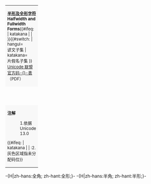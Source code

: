 {| border="1" cellspacing="0" cellpadding="5" class="wikitable nounderlines" style="border-collapse:collapse;background:#FFFFFF;font-size:large;text-align:center"
| colspan="17" style="background:#F8F8F8;font-size:small" | '''[[半形及全形字符 (Unicode区段)|半形及全形字符]]<br />Halfwidth and Fullwidth Forms'''{{ref label|UFF00_as_of_Unicode_version|1}}{{#ifeq: {{{subset}}} | katakana | | {{ref label|UFF00_grey|2}}}}{{#switch:{{{subset}}} | hangul=<br />谚文子集 | katakana=<br />片假名子集 }}<br />[http://www.unicode.org/charts/PDF/UFF00.pdf Unicode 联盟官方码-{}-表]（PDF）
|- style="background:#F8F8F8;font-size:small"
| style="width:45pt" | &nbsp; || style="width:20pt"  | 0 || style="width:20pt"  | 1 || style="width:20pt"  | 2 || style="width:20pt"  | 3 || style="width:20pt"  | 4 || style="width:20pt"  | 5 || style="width:20pt"  | 6 || style="width:20pt"  | 7 || style="width:20pt"  | 8 || style="width:20pt"  | 9 || style="width:20pt"  | A || style="width:20pt"  | B || style="width:20pt"  | C || style="width:20pt"  | D || style="width:20pt"  | E || style="width:20pt"  | F
<noinclude>
<!-- Hangul subset is U+FFA0-U+FFDF, Katakana subset is U+FF65-U+FF9F, entire Halfwidth and Fullwidth Forms block is U+FF00-U+FFEF -->
<!-- Tables must use {{!}} instead of '|' within parser functions like #if, #ifeq, and #switch.  
     See "Wikipedia:Conditional tables" for details  -->
</noinclude>{{#switch:{{{subset}}} | hangul=
{{!}}-
{{!}}  {{!}} ... {{!}}{{!}} colspan=16 style="font-size:small" {{!}} （U+FF00&mdash;U+FF9F略）
| katakana=
{{!}}-
{{!}}  {{!}} ... {{!}}{{!}} colspan=16 style="font-size:small" {{!}} (U+FF00&mdash;U+FF64略）
| #default=
{{!}}-
{{!}} style="background:#F8F8F8;font-size:small" {{!}} U+FF0x
{{!}} title="reserved" style="background-color:#CCCCCC;" {{!}} 
{{!}} title="U+FF01: FULLWIDTH EXCLAMATION MARK" {{!}} &#xFF01;
{{!}} title="U+FF02: FULLWIDTH QUOTATION MARK" {{!}} &#xFF02;
{{!}} title="U+FF03: FULLWIDTH NUMBER SIGN" {{!}} &#xFF03;
{{!}} title="U+FF04: FULLWIDTH DOLLAR SIGN" {{!}} &#xFF04;
{{!}} title="U+FF05: FULLWIDTH PERCENT SIGN" {{!}} &#xFF05;
{{!}} title="U+FF06: FULLWIDTH AMPERSAND" {{!}} &#xFF06;
{{!}} title="U+FF07: FULLWIDTH APOSTROPHE" {{!}} &#xFF07;
{{!}} title="U+FF08: FULLWIDTH LEFT PARENTHESIS" {{!}} &#xFF08;
{{!}} title="U+FF09: FULLWIDTH RIGHT PARENTHESIS" {{!}} &#xFF09;
{{!}} title="U+FF0A: FULLWIDTH ASTERISK" {{!}} &#xFF0A;
{{!}} title="U+FF0B: FULLWIDTH PLUS SIGN" {{!}} &#xFF0B;
{{!}} title="U+FF0C: FULLWIDTH COMMA" {{!}} &#xFF0C;
{{!}} title="U+FF0D: FULLWIDTH HYPHEN-MINUS" {{!}} &#xFF0D;
{{!}} title="U+FF0E: FULLWIDTH FULL STOP" {{!}} &#xFF0E;
{{!}} title="U+FF0F: FULLWIDTH SOLIDUS" {{!}} &#xFF0F;
{{!}}-
{{!}} style="background:#F8F8F8;font-size:small" {{!}} U+FF1x
{{!}} title="U+FF10: FULLWIDTH DIGIT ZERO" {{!}} &#xFF10;
{{!}} title="U+FF11: FULLWIDTH DIGIT ONE" {{!}} &#xFF11;
{{!}} title="U+FF12: FULLWIDTH DIGIT TWO" {{!}} &#xFF12;
{{!}} title="U+FF13: FULLWIDTH DIGIT THREE" {{!}} &#xFF13;
{{!}} title="U+FF14: FULLWIDTH DIGIT FOUR" {{!}} &#xFF14;
{{!}} title="U+FF15: FULLWIDTH DIGIT FIVE" {{!}} &#xFF15;
{{!}} title="U+FF16: FULLWIDTH DIGIT SIX" {{!}} &#xFF16;
{{!}} title="U+FF17: FULLWIDTH DIGIT SEVEN" {{!}} &#xFF17;
{{!}} title="U+FF18: FULLWIDTH DIGIT EIGHT" {{!}} &#xFF18;
{{!}} title="U+FF19: FULLWIDTH DIGIT NINE" {{!}} &#xFF19;
{{!}} title="U+FF1A: FULLWIDTH COLON" {{!}} &#xFF1A;
{{!}} title="U+FF1B: FULLWIDTH SEMICOLON" {{!}} &#xFF1B;
{{!}} title="U+FF1C: FULLWIDTH LESS-THAN SIGN" {{!}} &#xFF1C;
{{!}} title="U+FF1D: FULLWIDTH EQUALS SIGN" {{!}} &#xFF1D;
{{!}} title="U+FF1E: FULLWIDTH GREATER-THAN SIGN" {{!}} &#xFF1E;
{{!}} title="U+FF1F: FULLWIDTH QUESTION MARK" {{!}} &#xFF1F;
{{!}}-
{{!}} style="background:#F8F8F8;font-size:small" {{!}} U+FF2x
{{!}} title="U+FF20: FULLWIDTH COMMERCIAL AT" {{!}} &#xFF20;
{{!}} title="U+FF21: FULLWIDTH LATIN CAPITAL LETTER A" {{!}} &#xFF21;
{{!}} title="U+FF22: FULLWIDTH LATIN CAPITAL LETTER B" {{!}} &#xFF22;
{{!}} title="U+FF23: FULLWIDTH LATIN CAPITAL LETTER C" {{!}} &#xFF23;
{{!}} title="U+FF24: FULLWIDTH LATIN CAPITAL LETTER D" {{!}} &#xFF24;
{{!}} title="U+FF25: FULLWIDTH LATIN CAPITAL LETTER E" {{!}} &#xFF25;
{{!}} title="U+FF26: FULLWIDTH LATIN CAPITAL LETTER F" {{!}} &#xFF26;
{{!}} title="U+FF27: FULLWIDTH LATIN CAPITAL LETTER G" {{!}} &#xFF27;
{{!}} title="U+FF28: FULLWIDTH LATIN CAPITAL LETTER H" {{!}} &#xFF28;
{{!}} title="U+FF29: FULLWIDTH LATIN CAPITAL LETTER I" {{!}} &#xFF29;
{{!}} title="U+FF2A: FULLWIDTH LATIN CAPITAL LETTER J" {{!}} &#xFF2A;
{{!}} title="U+FF2B: FULLWIDTH LATIN CAPITAL LETTER K" {{!}} &#xFF2B;
{{!}} title="U+FF2C: FULLWIDTH LATIN CAPITAL LETTER L" {{!}} &#xFF2C;
{{!}} title="U+FF2D: FULLWIDTH LATIN CAPITAL LETTER M" {{!}} &#xFF2D;
{{!}} title="U+FF2E: FULLWIDTH LATIN CAPITAL LETTER N" {{!}} &#xFF2E;
{{!}} title="U+FF2F: FULLWIDTH LATIN CAPITAL LETTER O" {{!}} &#xFF2F;
{{!}}-
{{!}} style="background:#F8F8F8;font-size:small" {{!}} U+FF3x
{{!}} title="U+FF30: FULLWIDTH LATIN CAPITAL LETTER P" {{!}} &#xFF30;
{{!}} title="U+FF31: FULLWIDTH LATIN CAPITAL LETTER Q" {{!}} &#xFF31;
{{!}} title="U+FF32: FULLWIDTH LATIN CAPITAL LETTER R" {{!}} &#xFF32;
{{!}} title="U+FF33: FULLWIDTH LATIN CAPITAL LETTER S" {{!}} &#xFF33;
{{!}} title="U+FF34: FULLWIDTH LATIN CAPITAL LETTER T" {{!}} &#xFF34;
{{!}} title="U+FF35: FULLWIDTH LATIN CAPITAL LETTER U" {{!}} &#xFF35;
{{!}} title="U+FF36: FULLWIDTH LATIN CAPITAL LETTER V" {{!}} &#xFF36;
{{!}} title="U+FF37: FULLWIDTH LATIN CAPITAL LETTER W" {{!}} &#xFF37;
{{!}} title="U+FF38: FULLWIDTH LATIN CAPITAL LETTER X" {{!}} &#xFF38;
{{!}} title="U+FF39: FULLWIDTH LATIN CAPITAL LETTER Y" {{!}} &#xFF39;
{{!}} title="U+FF3A: FULLWIDTH LATIN CAPITAL LETTER Z" {{!}} &#xFF3A;
{{!}} title="U+FF3B: FULLWIDTH LEFT SQUARE BRACKET" {{!}} &#xFF3B;
{{!}} title="U+FF3C: FULLWIDTH REVERSE SOLIDUS" {{!}} &#xFF3C;
{{!}} title="U+FF3D: FULLWIDTH RIGHT SQUARE BRACKET" {{!}} &#xFF3D;
{{!}} title="U+FF3E: FULLWIDTH CIRCUMFLEX ACCENT" {{!}} &#xFF3E;
{{!}} title="U+FF3F: FULLWIDTH LOW LINE" {{!}} &#xFF3F;
{{!}}-
{{!}} style="background:#F8F8F8;font-size:small" {{!}} U+FF4x
{{!}} title="U+FF40: FULLWIDTH GRAVE ACCENT" {{!}} &#xFF40;
{{!}} title="U+FF41: FULLWIDTH LATIN SMALL LETTER A" {{!}} &#xFF41;
{{!}} title="U+FF42: FULLWIDTH LATIN SMALL LETTER B" {{!}} &#xFF42;
{{!}} title="U+FF43: FULLWIDTH LATIN SMALL LETTER C" {{!}} &#xFF43;
{{!}} title="U+FF44: FULLWIDTH LATIN SMALL LETTER D" {{!}} &#xFF44;
{{!}} title="U+FF45: FULLWIDTH LATIN SMALL LETTER E" {{!}} &#xFF45;
{{!}} title="U+FF46: FULLWIDTH LATIN SMALL LETTER F" {{!}} &#xFF46;
{{!}} title="U+FF47: FULLWIDTH LATIN SMALL LETTER G" {{!}} &#xFF47;
{{!}} title="U+FF48: FULLWIDTH LATIN SMALL LETTER H" {{!}} &#xFF48;
{{!}} title="U+FF49: FULLWIDTH LATIN SMALL LETTER I" {{!}} &#xFF49;
{{!}} title="U+FF4A: FULLWIDTH LATIN SMALL LETTER J" {{!}} &#xFF4A;
{{!}} title="U+FF4B: FULLWIDTH LATIN SMALL LETTER K" {{!}} &#xFF4B;
{{!}} title="U+FF4C: FULLWIDTH LATIN SMALL LETTER L" {{!}} &#xFF4C;
{{!}} title="U+FF4D: FULLWIDTH LATIN SMALL LETTER M" {{!}} &#xFF4D;
{{!}} title="U+FF4E: FULLWIDTH LATIN SMALL LETTER N" {{!}} &#xFF4E;
{{!}} title="U+FF4F: FULLWIDTH LATIN SMALL LETTER O" {{!}} &#xFF4F;
{{!}}-
{{!}} style="background:#F8F8F8;font-size:small" {{!}} U+FF5x
{{!}} title="U+FF50: FULLWIDTH LATIN SMALL LETTER P" {{!}} &#xFF50;
{{!}} title="U+FF51: FULLWIDTH LATIN SMALL LETTER Q" {{!}} &#xFF51;
{{!}} title="U+FF52: FULLWIDTH LATIN SMALL LETTER R" {{!}} &#xFF52;
{{!}} title="U+FF53: FULLWIDTH LATIN SMALL LETTER S" {{!}} &#xFF53;
{{!}} title="U+FF54: FULLWIDTH LATIN SMALL LETTER T" {{!}} &#xFF54;
{{!}} title="U+FF55: FULLWIDTH LATIN SMALL LETTER U" {{!}} &#xFF55;
{{!}} title="U+FF56: FULLWIDTH LATIN SMALL LETTER V" {{!}} &#xFF56;
{{!}} title="U+FF57: FULLWIDTH LATIN SMALL LETTER W" {{!}} &#xFF57;
{{!}} title="U+FF58: FULLWIDTH LATIN SMALL LETTER X" {{!}} &#xFF58;
{{!}} title="U+FF59: FULLWIDTH LATIN SMALL LETTER Y" {{!}} &#xFF59;
{{!}} title="U+FF5A: FULLWIDTH LATIN SMALL LETTER Z" {{!}} &#xFF5A;
{{!}} title="U+FF5B: FULLWIDTH LEFT CURLY BRACKET" {{!}} &#xFF5B;
{{!}} title="U+FF5C: FULLWIDTH VERTICAL LINE" {{!}} &#xFF5C;
{{!}} title="U+FF5D: FULLWIDTH RIGHT CURLY BRACKET" {{!}} &#xFF5D;
{{!}} title="U+FF5E: FULLWIDTH TILDE" {{!}} &#xFF5E;
{{!}} title="U+FF5F: FULLWIDTH LEFT WHITE PARENTHESIS" {{!}} &#xFF5F;
}}
{{#switch:{{{subset}}} | hangul= | #default=
{{!}}-
{{!}} style="background:#F8F8F8;font-size:small" {{!}} U+FF6x
{{#ifeq: {{{subset}}} | katakana |
{{!}} colspan="5" style="border-top: hidden" {{!}} 
|
{{!}} title="U+FF60: FULLWIDTH RIGHT WHITE PARENTHESIS" {{!}} &#xFF60;
{{!}} title="U+FF61: HALFWIDTH IDEOGRAPHIC FULL STOP" {{!}} &#xFF61;
{{!}} title="U+FF62: HALFWIDTH LEFT CORNER BRACKET" {{!}} &#xFF62;
{{!}} title="U+FF63: HALFWIDTH RIGHT CORNER BRACKET" {{!}} &#xFF63;
{{!}} title="U+FF64: HALFWIDTH IDEOGRAPHIC COMMA" {{!}} &#xFF64;
}}
{{!}} title="U+FF65: HALFWIDTH KATAKANA MIDDLE DOT" {{!}} &#xFF65;
{{!}} title="U+FF66: HALFWIDTH KATAKANA LETTER WO" {{!}} &#xFF66;
{{!}} title="U+FF67: HALFWIDTH KATAKANA LETTER SMALL A" {{!}} &#xFF67;
{{!}} title="U+FF68: HALFWIDTH KATAKANA LETTER SMALL I" {{!}} &#xFF68;
{{!}} title="U+FF69: HALFWIDTH KATAKANA LETTER SMALL U" {{!}} &#xFF69;
{{!}} title="U+FF6A: HALFWIDTH KATAKANA LETTER SMALL E" {{!}} &#xFF6A;
{{!}} title="U+FF6B: HALFWIDTH KATAKANA LETTER SMALL O" {{!}} &#xFF6B;
{{!}} title="U+FF6C: HALFWIDTH KATAKANA LETTER SMALL YA" {{!}} &#xFF6C;
{{!}} title="U+FF6D: HALFWIDTH KATAKANA LETTER SMALL YU" {{!}} &#xFF6D;
{{!}} title="U+FF6E: HALFWIDTH KATAKANA LETTER SMALL YO" {{!}} &#xFF6E;
{{!}} title="U+FF6F: HALFWIDTH KATAKANA LETTER SMALL TU" {{!}} &#xFF6F;
{{!}}-
{{!}} style="background:#F8F8F8;font-size:small" {{!}} U+FF7x
{{!}} title="U+FF70: HALFWIDTH KATAKANA-HIRAGANA PROLONGED SOUND MARK" {{!}} &#xFF70;
{{!}} title="U+FF71: HALFWIDTH KATAKANA LETTER A" {{!}} &#xFF71;
{{!}} title="U+FF72: HALFWIDTH KATAKANA LETTER I" {{!}} &#xFF72;
{{!}} title="U+FF73: HALFWIDTH KATAKANA LETTER U" {{!}} &#xFF73;
{{!}} title="U+FF74: HALFWIDTH KATAKANA LETTER E" {{!}} &#xFF74;
{{!}} title="U+FF75: HALFWIDTH KATAKANA LETTER O" {{!}} &#xFF75;
{{!}} title="U+FF76: HALFWIDTH KATAKANA LETTER KA" {{!}} &#xFF76;
{{!}} title="U+FF77: HALFWIDTH KATAKANA LETTER KI" {{!}} &#xFF77;
{{!}} title="U+FF78: HALFWIDTH KATAKANA LETTER KU" {{!}} &#xFF78;
{{!}} title="U+FF79: HALFWIDTH KATAKANA LETTER KE" {{!}} &#xFF79;
{{!}} title="U+FF7A: HALFWIDTH KATAKANA LETTER KO" {{!}} &#xFF7A;
{{!}} title="U+FF7B: HALFWIDTH KATAKANA LETTER SA" {{!}} &#xFF7B;
{{!}} title="U+FF7C: HALFWIDTH KATAKANA LETTER SI" {{!}} &#xFF7C;
{{!}} title="U+FF7D: HALFWIDTH KATAKANA LETTER SU" {{!}} &#xFF7D;
{{!}} title="U+FF7E: HALFWIDTH KATAKANA LETTER SE" {{!}} &#xFF7E;
{{!}} title="U+FF7F: HALFWIDTH KATAKANA LETTER SO" {{!}} &#xFF7F;
{{!}}-
{{!}} style="background:#F8F8F8;font-size:small" {{!}} U+FF8x
{{!}} title="U+FF80: HALFWIDTH KATAKANA LETTER TA" {{!}} &#xFF80;
{{!}} title="U+FF81: HALFWIDTH KATAKANA LETTER TI" {{!}} &#xFF81;
{{!}} title="U+FF82: HALFWIDTH KATAKANA LETTER TU" {{!}} &#xFF82;
{{!}} title="U+FF83: HALFWIDTH KATAKANA LETTER TE" {{!}} &#xFF83;
{{!}} title="U+FF84: HALFWIDTH KATAKANA LETTER TO" {{!}} &#xFF84;
{{!}} title="U+FF85: HALFWIDTH KATAKANA LETTER NA" {{!}} &#xFF85;
{{!}} title="U+FF86: HALFWIDTH KATAKANA LETTER NI" {{!}} &#xFF86;
{{!}} title="U+FF87: HALFWIDTH KATAKANA LETTER NU" {{!}} &#xFF87;
{{!}} title="U+FF88: HALFWIDTH KATAKANA LETTER NE" {{!}} &#xFF88;
{{!}} title="U+FF89: HALFWIDTH KATAKANA LETTER NO" {{!}} &#xFF89;
{{!}} title="U+FF8A: HALFWIDTH KATAKANA LETTER HA" {{!}} &#xFF8A;
{{!}} title="U+FF8B: HALFWIDTH KATAKANA LETTER HI" {{!}} &#xFF8B;
{{!}} title="U+FF8C: HALFWIDTH KATAKANA LETTER HU" {{!}} &#xFF8C;
{{!}} title="U+FF8D: HALFWIDTH KATAKANA LETTER HE" {{!}} &#xFF8D;
{{!}} title="U+FF8E: HALFWIDTH KATAKANA LETTER HO" {{!}} &#xFF8E;
{{!}} title="U+FF8F: HALFWIDTH KATAKANA LETTER MA" {{!}} &#xFF8F;
{{!}}-
{{!}} style="background:#F8F8F8;font-size:small" {{!}} U+FF9x
{{!}} title="U+FF90: HALFWIDTH KATAKANA LETTER MI" {{!}} &#xFF90;
{{!}} title="U+FF91: HALFWIDTH KATAKANA LETTER MU" {{!}} &#xFF91;
{{!}} title="U+FF92: HALFWIDTH KATAKANA LETTER ME" {{!}} &#xFF92;
{{!}} title="U+FF93: HALFWIDTH KATAKANA LETTER MO" {{!}} &#xFF93;
{{!}} title="U+FF94: HALFWIDTH KATAKANA LETTER YA" {{!}} &#xFF94;
{{!}} title="U+FF95: HALFWIDTH KATAKANA LETTER YU" {{!}} &#xFF95;
{{!}} title="U+FF96: HALFWIDTH KATAKANA LETTER YO" {{!}} &#xFF96;
{{!}} title="U+FF97: HALFWIDTH KATAKANA LETTER RA" {{!}} &#xFF97;
{{!}} title="U+FF98: HALFWIDTH KATAKANA LETTER RI" {{!}} &#xFF98;
{{!}} title="U+FF99: HALFWIDTH KATAKANA LETTER RU" {{!}} &#xFF99;
{{!}} title="U+FF9A: HALFWIDTH KATAKANA LETTER RE" {{!}} &#xFF9A;
{{!}} title="U+FF9B: HALFWIDTH KATAKANA LETTER RO" {{!}} &#xFF9B;
{{!}} title="U+FF9C: HALFWIDTH KATAKANA LETTER WA" {{!}} &#xFF9C;
{{!}} title="U+FF9D: HALFWIDTH KATAKANA LETTER N" {{!}} &#xFF9D;
{{!}} title="U+FF9E: HALFWIDTH KATAKANA VOICED SOUND MARK" {{!}} &#xFF9E;
{{!}} title="U+FF9F: HALFWIDTH KATAKANA SEMI-VOICED SOUND MARK" {{!}} &#xFF9F;
}}
{{#ifeq: {{{subset}}} | katakana | 
{{!}}-
{{!}}  {{!}} ... {{!}}{{!}} colspan=16 style="font-size:small" {{!}} （U+FFA0&mdash;U+FFEF略）
|
{{!}}-
{{!}} style="background:#F8F8F8;font-size:small" {{!}} U+FFAx
{{!}} title="U+FFA0: HALFWIDTH HANGUL FILLER" {{!}} {{border|{{resize|75%|{{spaces|1}}HW{{spaces|1}}{{Break}}HF}}|style=dashed|color=black|lh=1em}}
{{!}} title="U+FFA1: HALFWIDTH HANGUL LETTER KIYEOK" {{!}} &#xFFA1;
{{!}} title="U+FFA2: HALFWIDTH HANGUL LETTER SSANGKIYEOK" {{!}} &#xFFA2;
{{!}} title="U+FFA3: HALFWIDTH HANGUL LETTER KIYEOK-SIOS" {{!}} &#xFFA3;
{{!}} title="U+FFA4: HALFWIDTH HANGUL LETTER NIEUN" {{!}} &#xFFA4;
{{!}} title="U+FFA5: HALFWIDTH HANGUL LETTER NIEUN-CIEUC" {{!}} &#xFFA5;
{{!}} title="U+FFA6: HALFWIDTH HANGUL LETTER NIEUN-HIEUH" {{!}} &#xFFA6;
{{!}} title="U+FFA7: HALFWIDTH HANGUL LETTER TIKEUT" {{!}} &#xFFA7;
{{!}} title="U+FFA8: HALFWIDTH HANGUL LETTER SSANGTIKEUT" {{!}} &#xFFA8;
{{!}} title="U+FFA9: HALFWIDTH HANGUL LETTER RIEUL" {{!}} &#xFFA9;
{{!}} title="U+FFAA: HALFWIDTH HANGUL LETTER RIEUL-KIYEOK" {{!}} &#xFFAA;
{{!}} title="U+FFAB: HALFWIDTH HANGUL LETTER RIEUL-MIEUM" {{!}} &#xFFAB;
{{!}} title="U+FFAC: HALFWIDTH HANGUL LETTER RIEUL-PIEUP" {{!}} &#xFFAC;
{{!}} title="U+FFAD: HALFWIDTH HANGUL LETTER RIEUL-SIOS" {{!}} &#xFFAD;
{{!}} title="U+FFAE: HALFWIDTH HANGUL LETTER RIEUL-THIEUTH" {{!}} &#xFFAE;
{{!}} title="U+FFAF: HALFWIDTH HANGUL LETTER RIEUL-PHIEUPH" {{!}} &#xFFAF;
{{!}}-
{{!}} style="background:#F8F8F8;font-size:small" {{!}} U+FFBx
{{!}} title="U+FFB0: HALFWIDTH HANGUL LETTER RIEUL-HIEUH" {{!}} &#xFFB0;
{{!}} title="U+FFB1: HALFWIDTH HANGUL LETTER MIEUM" {{!}} &#xFFB1;
{{!}} title="U+FFB2: HALFWIDTH HANGUL LETTER PIEUP" {{!}} &#xFFB2;
{{!}} title="U+FFB3: HALFWIDTH HANGUL LETTER SSANGPIEUP" {{!}} &#xFFB3;
{{!}} title="U+FFB4: HALFWIDTH HANGUL LETTER PIEUP-SIOS" {{!}} &#xFFB4;
{{!}} title="U+FFB5: HALFWIDTH HANGUL LETTER SIOS" {{!}} &#xFFB5;
{{!}} title="U+FFB6: HALFWIDTH HANGUL LETTER SSANGSIOS" {{!}} &#xFFB6;
{{!}} title="U+FFB7: HALFWIDTH HANGUL LETTER IEUNG" {{!}} &#xFFB7;
{{!}} title="U+FFB8: HALFWIDTH HANGUL LETTER CIEUC" {{!}} &#xFFB8;
{{!}} title="U+FFB9: HALFWIDTH HANGUL LETTER SSANGCIEUC" {{!}} &#xFFB9;
{{!}} title="U+FFBA: HALFWIDTH HANGUL LETTER CHIEUCH" {{!}} &#xFFBA;
{{!}} title="U+FFBB: HALFWIDTH HANGUL LETTER KHIEUKH" {{!}} &#xFFBB;
{{!}} title="U+FFBC: HALFWIDTH HANGUL LETTER THIEUTH" {{!}} &#xFFBC;
{{!}} title="U+FFBD: HALFWIDTH HANGUL LETTER PHIEUPH" {{!}} &#xFFBD;
{{!}} title="U+FFBE: HALFWIDTH HANGUL LETTER HIEUH" {{!}} &#xFFBE;
{{!}} title="reserved" style="background-color:#CCCCCC;" {{!}} 
{{!}}-
{{!}} style="background:#F8F8F8;font-size:small" {{!}} U+FFCx
{{!}} title="reserved" style="background-color:#CCCCCC;" {{!}} 
{{!}} title="reserved" style="background-color:#CCCCCC;" {{!}} 
{{!}} title="U+FFC2: HALFWIDTH HANGUL LETTER A" {{!}} &#xFFC2;
{{!}} title="U+FFC3: HALFWIDTH HANGUL LETTER AE" {{!}} &#xFFC3;
{{!}} title="U+FFC4: HALFWIDTH HANGUL LETTER YA" {{!}} &#xFFC4;
{{!}} title="U+FFC5: HALFWIDTH HANGUL LETTER YAE" {{!}} &#xFFC5;
{{!}} title="U+FFC6: HALFWIDTH HANGUL LETTER EO" {{!}} &#xFFC6;
{{!}} title="U+FFC7: HALFWIDTH HANGUL LETTER E" {{!}} &#xFFC7;
{{!}} title="reserved" style="background-color:#CCCCCC;" {{!}} 
{{!}} title="reserved" style="background-color:#CCCCCC;" {{!}} 
{{!}} title="U+FFCA: HALFWIDTH HANGUL LETTER YEO" {{!}} &#xFFCA;
{{!}} title="U+FFCB: HALFWIDTH HANGUL LETTER YE" {{!}} &#xFFCB;
{{!}} title="U+FFCC: HALFWIDTH HANGUL LETTER O" {{!}} &#xFFCC;
{{!}} title="U+FFCD: HALFWIDTH HANGUL LETTER WA" {{!}} &#xFFCD;
{{!}} title="U+FFCE: HALFWIDTH HANGUL LETTER WAE" {{!}} &#xFFCE;
{{!}} title="U+FFCF: HALFWIDTH HANGUL LETTER OE" {{!}} &#xFFCF;
{{!}}-
{{!}} style="background:#F8F8F8;font-size:small" {{!}} U+FFDx
{{!}} title="reserved" style="background-color:#CCCCCC;" {{!}} 
{{!}} title="reserved" style="background-color:#CCCCCC;" {{!}} 
{{!}} title="U+FFD2: HALFWIDTH HANGUL LETTER YO" {{!}} &#xFFD2;
{{!}} title="U+FFD3: HALFWIDTH HANGUL LETTER U" {{!}} &#xFFD3;
{{!}} title="U+FFD4: HALFWIDTH HANGUL LETTER WEO" {{!}} &#xFFD4;
{{!}} title="U+FFD5: HALFWIDTH HANGUL LETTER WE" {{!}} &#xFFD5;
{{!}} title="U+FFD6: HALFWIDTH HANGUL LETTER WI" {{!}} &#xFFD6;
{{!}} title="U+FFD7: HALFWIDTH HANGUL LETTER YU" {{!}} &#xFFD7;
{{!}} title="reserved" style="background-color:#CCCCCC;" {{!}} 
{{!}} title="reserved" style="background-color:#CCCCCC;" {{!}} 
{{!}} title="U+FFDA: HALFWIDTH HANGUL LETTER EU" {{!}} &#xFFDA;
{{!}} title="U+FFDB: HALFWIDTH HANGUL LETTER YI" {{!}} &#xFFDB;
{{!}} title="U+FFDC: HALFWIDTH HANGUL LETTER I" {{!}} &#xFFDC;
{{!}} title="reserved" style="background-color:#CCCCCC;" {{!}} 
{{!}} title="reserved" style="background-color:#CCCCCC;" {{!}} 
{{!}} title="reserved" style="background-color:#CCCCCC;" {{!}} 
{{#ifeq: {{{subset}}} | hangul | 
{{!}}-
{{!}}  {{!}} ... {{!}}{{!}} colspan=16 style="font-size:small" {{!}} （U+FFE0&mdash;U+FFEF略）
|
{{!}}-
{{!}} style="background:#F8F8F8;font-size:small" {{!}} U+FFEx
{{!}} title="U+FFE0: FULLWIDTH CENT SIGN" {{!}} &#xFFE0;
{{!}} title="U+FFE1: FULLWIDTH POUND SIGN" {{!}} &#xFFE1;
{{!}} title="U+FFE2: FULLWIDTH NOT SIGN" {{!}} &#xFFE2;
{{!}} title="U+FFE3: FULLWIDTH MACRON" {{!}} &#xFFE3;
{{!}} title="U+FFE4: FULLWIDTH BROKEN BAR" {{!}} &#xFFE4;
{{!}} title="U+FFE5: FULLWIDTH YEN SIGN" {{!}} &#xFFE5;
{{!}} title="U+FFE6: FULLWIDTH WON SIGN" {{!}} &#xFFE6;
{{!}} title="reserved" style="background-color:#CCCCCC;" {{!}} 
{{!}} title="U+FFE8: HALFWIDTH FORMS LIGHT VERTICAL" {{!}} &#xFFE8;
{{!}} title="U+FFE9: HALFWIDTH LEFTWARDS ARROW" {{!}} &#xFFE9;
{{!}} title="U+FFEA: HALFWIDTH UPWARDS ARROW" {{!}} &#xFFEA;
{{!}} title="U+FFEB: HALFWIDTH RIGHTWARDS ARROW" {{!}} &#xFFEB;
{{!}} title="U+FFEC: HALFWIDTH DOWNWARDS ARROW" {{!}} &#xFFEC;
{{!}} title="U+FFED: HALFWIDTH BLACK SQUARE" {{!}} &#xFFED;
{{!}} title="U+FFEE: HALFWIDTH WHITE CIRCLE" {{!}} &#xFFEE;
{{!}} title="reserved" style="background-color:#CCCCCC;" {{!}}
}}
}}
|-
| colspan="17" style="background:#F8F8F8;font-size:small;text-align:left" | '''注解'''
:1.{{note|UFF00_as_of_Unicode_version}}依据 Unicode 13.0
{{#ifeq: {{{subset}}} | katakana | | :2.{{note|UFF00_grey}}灰色区域指未分配码位}}
|}<noinclude>
-{H|zh-hans:全角; zh-hant:全形;}-
-{H|zh-hans:半角; zh-hant:半形;}-
{{Documentation|content=
<!-- Categories go at the bottom of this page and interwikis go in Wikidata. -->
'''{{tl|Unicode chart Halfwidth and Fullwidth Forms|nolink=yes}}''' 显示 [[Unicode]] 内[[半形及全形字符 (Unicode區段)|半形及全形字符]]区段的码位。

== 使用方式 ==
显示 Unicode 区段：
: {{tlx|Unicode chart Halfwidth and Fullwidth Forms}}

本模板含有 {{para|subset}} 参数，用来显示这个区块的部分 Unicode 字符。可接受的值如下：

仅显示韩文（[[谚文]]）子集 (U+FFA0-U+FFDF):
: {{tlx|Unicode chart Halfwidth and Fullwidth Forms|<nowiki>subset=hangul</nowiki>}}

仅显示日文[[片假名]]子集 (U+FF65-U+FF9F):
: {{tlx|Unicode chart Halfwidth and Fullwidth Forms|<nowiki>subset=katakana</nowiki>}}

[[Category:Unicode模板|半形及全形字符]]
}}
</noinclude>